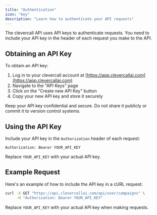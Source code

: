 ```yaml
---
title: "Authentication"
icon: "key"
description: "Learn how to authenticate your API requests"
---
```


The clevercall API uses API keys to authenticate requests. You need to include your API key in the header of each request you make to the API.

## Obtaining an API Key

To obtain an API key:

1. Log in to your clevercall account at [https://app.clevercallai.com](https://app.clevercallai.com)
2. Navigate to the "API Keys" page
3. Click on the "Create new API Key" button
4. Copy your new API key and store it securely

<Warning>
  Keep your API key confidential and secure. Do not share it publicly or commit
  it to version control systems.
</Warning>

## Using the API Key

Include your API key in the `Authorization` header of each request:

```
Authorization: Bearer YOUR_API_KEY
```

Replace `YOUR_API_KEY` with your actual API key.

## Example Request

Here's an example of how to include the API key in a cURL request:

```bash
curl -X GET "https://api.clevercallai.com/api/user/campaigns" \
     -H "Authorization: Bearer YOUR_API_KEY"
```

Replace `YOUR_API_KEY` with your actual API key when making requests.
